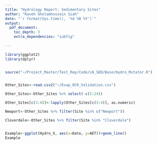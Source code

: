 ```yaml
---
title: "Hydrology Report: Sedimentary Sites"
author: "Kaveh Gholamhossein Siah"
date: "`r format(Sys.time(), '%d %B %Y')`"
output:
  pdf_document:
    toc_depth: 3
    extra_dependencies: "subfig"
    
---
```


```r
library(ggplot2)
library(dplyr)


source("~/Project_Master/Test_Rep/Code/LN_SED/Base/Hydro_Mutator.R")


Other_Sites<-read.csv2("~/Evap_OCR_Validation.csv")

Other_Sites<-Other_Sites %>% select(-c(5:24))

Other_Sites[c(3:4)]<-lapply(Other_Sites[c(3:4)], as.numeric)

Newport<-Other_Sites %>% filter(Site %in% c("Newport"))

Cloverdale<-Other_Sites %>% filter(Site %in% "Cloverdale")



```



```r

Example<-ggplot(Hydro_X, aes(x=Date, y=AET))+geom_line()
Example


```


